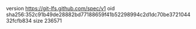 version https://git-lfs.github.com/spec/v1
oid sha256:352c91b49de28882bd77188659f41b52298994c2d1dc70be372104432fcfb834
size 236571
